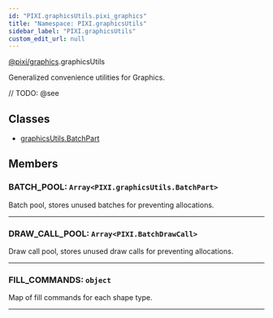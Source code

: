 ```yaml
---
id: "PIXI.graphicsUtils.pixi_graphics"
title: "Namespace: PIXI.graphicsUtils"
sidebar_label: "PIXI.graphicsUtils"
custom_edit_url: null
---
```


[@pixi/graphics](../modules/pixi_graphics).graphicsUtils


Generalized convenience utilities for Graphics.



// TODO: @see

        

## Classes
* [graphicsUtils.BatchPart](../classes/graphicsUtils.BatchPart.pixi_graphics)





## Members
<article>

### BATCH_POOL: <span><code>Array&#60;PIXI.graphicsUtils.BatchPart&#62;</code></span>
Batch pool, stores unused batches for preventing allocations.

</article>


---------------------------------------

<article>

### DRAW_CALL_POOL: <span><code>Array&#60;PIXI.BatchDrawCall&#62;</code></span>
Draw call pool, stores unused draw calls for preventing allocations.

</article>


---------------------------------------

<article>

### FILL_COMMANDS: <span><code>object</code></span>
Map of fill commands for each shape type.

</article>


---------------------------------------





    
